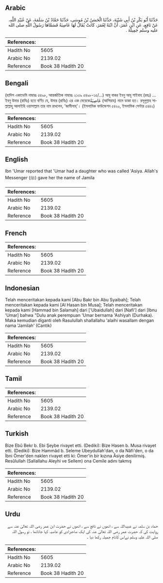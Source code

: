 ## Arabic


<div dir="rtl" lang="ar" style={{fontSize:'larger',backgroundColor:'#f8f9fa',padding:20}}>
حَدَّثَنَا أَبُو بَكْرِ بْنُ أَبِي شَيْبَةَ، حَدَّثَنَا الْحَسَنُ بْنُ مُوسَى، حَدَّثَنَا حَمَّادُ بْنُ سَلَمَةَ، عَنْ عُبَيْدِ اللَّهِ، عَنْ نَافِعٍ، عَنِ ابْنِ عُمَرَ، أَنَّ ابْنَةً لِعُمَرَ، كَانَتْ يُقَالُ لَهَا عَاصِيَةُ فَسَمَّاهَا رَسُولُ اللَّهِ صلى الله عليه وسلم جَمِيلَةَ ‏.‏
</div>
<div style={{backgroundColor:'#f8f9fa',padding:20, marginBottom: 10}}><table> <thead> <tr> <th>References:</th> <th></th> </tr> </thead> <tbody><tr><td>Hadith No</td><td>5605</td></tr><tr><td>Arabic No</td><td>2139.02</td></tr><tr><td>Reference</td><td>Book 38 Hadith 20</td></tr></tbody></table></div>

## Bengali


<div dir="ltr" lang="bn" style={{fontSize:'larger',backgroundColor:'#f8f9fa',padding:20}}>
(হাদিস একাডেমি নাম্বারঃ ৫৪৯৮, আন্তর্জাতিক নাম্বারঃ ২১৩৯ ৫৪৯৮-১৫/...) আবূ বাকর ইবনু আবূ শাইবাহ (রহঃ) ... ইবনু উমার (রাযিঃ) হতে বর্ণিত যে, উমার (রাযিঃ) এর এক মেয়েকেعَاصِيَةُ (আসিয়াহ) নামে ডাকা হত। রসূলুল্লাহ সাল্লাল্লাহু আলাইহি ওয়াসাল্লাম তার নাম রাখলেন, 'জামীলাহ্'। (ইসলামিক ফাউন্ডেশন ৫৪২০, ইসলামিক সেন্টার ৫৪৪২)
</div>
<div style={{backgroundColor:'#f8f9fa',padding:20, marginBottom: 10}}><table> <thead> <tr> <th>References:</th> <th></th> </tr> </thead> <tbody><tr><td>Hadith No</td><td>5605</td></tr><tr><td>Arabic No</td><td>2139.02</td></tr><tr><td>Reference</td><td>Book 38 Hadith 20</td></tr></tbody></table></div>

## English


<div dir="ltr" lang="en" style={{fontSize:'larger',backgroundColor:'#f8f9fa',padding:20}}>
Ibn 'Umar reported that 'Umar had a daughter who was called 'Asiya. Allah's Messenger (ﷺ) gave her the name of Jamila
</div>
<div style={{backgroundColor:'#f8f9fa',padding:20, marginBottom: 10}}><table> <thead> <tr> <th>References:</th> <th></th> </tr> </thead> <tbody><tr><td>Hadith No</td><td>5605</td></tr><tr><td>Arabic No</td><td>2139.02</td></tr><tr><td>Reference</td><td>Book 38 Hadith 20</td></tr></tbody></table></div>

## French


<div dir="ltr" lang="fr" style={{fontSize:'larger',backgroundColor:'#f8f9fa',padding:20}}>

</div>
<div style={{backgroundColor:'#f8f9fa',padding:20, marginBottom: 10}}><table> <thead> <tr> <th>References:</th> <th></th> </tr> </thead> <tbody><tr><td>Hadith No</td><td>5605</td></tr><tr><td>Arabic No</td><td>2139.02</td></tr><tr><td>Reference</td><td>Book 38 Hadith 20</td></tr></tbody></table></div>

## Indonesian


<div dir="ltr" lang="id" style={{fontSize:'larger',backgroundColor:'#f8f9fa',padding:20}}>
Telah menceritakan kepada kami [Abu Bakr bin Abu Syaibah]; Telah menceritakan kepada kami [Al Hasan bin Musa]; Telah menceritakan kepada kami [Hammad bin Salamah] dari ['Ubaidullah] dari [Nafi'] dari [Ibnu 'Umar] bahwa "Dulu anak perempuan 'Umar bernama 'Ashiyah (Durhaka). Maka kemudian diganti oleh Rasulullah shallallahu 'alaihi wasallam dengan nama 'Jamilah' (Cantik)
</div>
<div style={{backgroundColor:'#f8f9fa',padding:20, marginBottom: 10}}><table> <thead> <tr> <th>References:</th> <th></th> </tr> </thead> <tbody><tr><td>Hadith No</td><td>5605</td></tr><tr><td>Arabic No</td><td>2139.02</td></tr><tr><td>Reference</td><td>Book 38 Hadith 20</td></tr></tbody></table></div>

## Tamil


<div dir="ltr" lang="ta" style={{fontSize:'larger',backgroundColor:'#f8f9fa',padding:20}}>

</div>
<div style={{backgroundColor:'#f8f9fa',padding:20, marginBottom: 10}}><table> <thead> <tr> <th>References:</th> <th></th> </tr> </thead> <tbody><tr><td>Hadith No</td><td>5605</td></tr><tr><td>Arabic No</td><td>2139.02</td></tr><tr><td>Reference</td><td>Book 38 Hadith 20</td></tr></tbody></table></div>

## Turkish


<div dir="ltr" lang="tr" style={{fontSize:'larger',backgroundColor:'#f8f9fa',padding:20}}>
Bize Ebû Bekr b. Ebi Şeybe rivayet etti. (Dediki): Bize Hasen b. Musa rivayet etti. (Dediki): Bize Hammâd b. Seleme Ubeydullah'dan, o da Nâfı'den, o da İbni Ömer'den naklen rivayet etti ki: Ömer'in bir kızına Âsiye denilirnıiş. Resûlullah (Sallallahu Aleyhi ve Sellem) ona Cemile adını takmış
</div>
<div style={{backgroundColor:'#f8f9fa',padding:20, marginBottom: 10}}><table> <thead> <tr> <th>References:</th> <th></th> </tr> </thead> <tbody><tr><td>Hadith No</td><td>5605</td></tr><tr><td>Arabic No</td><td>2139.02</td></tr><tr><td>Reference</td><td>Book 38 Hadith 20</td></tr></tbody></table></div>

## Urdu


<div dir="rtl" lang="ur" style={{fontSize:'larger',backgroundColor:'#f8f9fa',padding:20}}>
حماد بن سلمہ نے عبیداللہ سے ، انھوں نے نافع سے ، انھوں نے حضرت ابن عمر رضی اللہ تعالیٰ عنہ سے روایت کی کہ حضرت عمر رضی اللہ تعالیٰ عنہ کی ایک صاحبزادی کو عاصیہ کہا جاتاتھا ، تو رسول اللہ صلی اللہ علیہ وسلم نےاس کانام جمیلہ رکھا دیا ۔
</div>
<div style={{backgroundColor:'#f8f9fa',padding:20, marginBottom: 10}}><table> <thead> <tr> <th>References:</th> <th></th> </tr> </thead> <tbody><tr><td>Hadith No</td><td>5605</td></tr><tr><td>Arabic No</td><td>2139.02</td></tr><tr><td>Reference</td><td>Book 38 Hadith 20</td></tr></tbody></table></div>